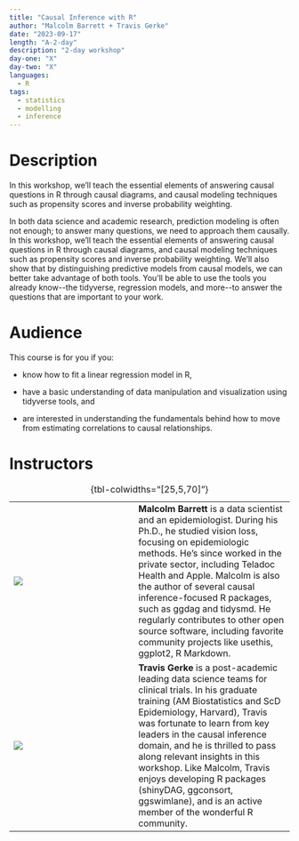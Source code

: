 ```yaml
---
title: "Causal Inference with R"
author: "Malcolm Barrett + Travis Gerke"
date: "2023-09-17"
length: "A-2-day"
description: "2-day workshop"
day-one: "X"
day-two: "X"
languages:
  - R
tags:
  - statistics
  - modelling
  - inference
---
```


# Description

In this workshop, we'll teach the essential elements of answering causal questions in R through causal diagrams, and causal modeling techniques such as propensity scores and inverse probability weighting.

In both data science and academic research, prediction modeling is often not enough; to answer many questions, we need to approach them causally. In this workshop, we'll teach the essential elements of answering causal questions in R through causal diagrams, and causal modeling techniques such as propensity scores and inverse probability weighting. We'll also show that by distinguishing predictive models from causal models, we can better take advantage of both tools. You'll be able to use the tools you already know\--the tidyverse, regression models, and more\--to answer the questions that are important to your work.

# Audience

This course is for you if you:

-   know how to fit a linear regression model in R,

-   have a basic understanding of data manipulation and visualization using tidyverse tools, and

-   are interested in understanding the fundamentals behind how to move from estimating correlations to causal relationships.

# Instructors

|                           |     |                                                                                                                                                                                                                                                                                                                                                                                                                                                                 |
|----------------|----------------|----------------------------------------|
| ![](malcolm-barrett.jpeg) |     | **Malcolm Barrett** is a data scientist and an epidemiologist. During his Ph.D., he studied vision loss, focusing on epidemiologic methods. He's since worked in the private sector, including Teladoc Health and Apple. Malcolm is also the author of several causal inference-focused R packages, such as ggdag and tidysmd. He regularly contributes to other open source software, including favorite community projects like usethis, ggplot2, R Markdown. |
| ![](travis-gerke.jpg)     |     | **Travis Gerke** is a post-academic leading data science teams for clinical trials. In his graduate training (AM Biostatistics and ScD Epidemiology, Harvard), Travis was fortunate to learn from key leaders in the causal inference domain, and he is thrilled to pass along relevant insights in this workshop. Like Malcolm, Travis enjoys developing R packages (shinyDAG, ggconsort, ggswimlane), and is an active member of the wonderful R community.   |

: {tbl-colwidths="\[25,5,70\]"}
